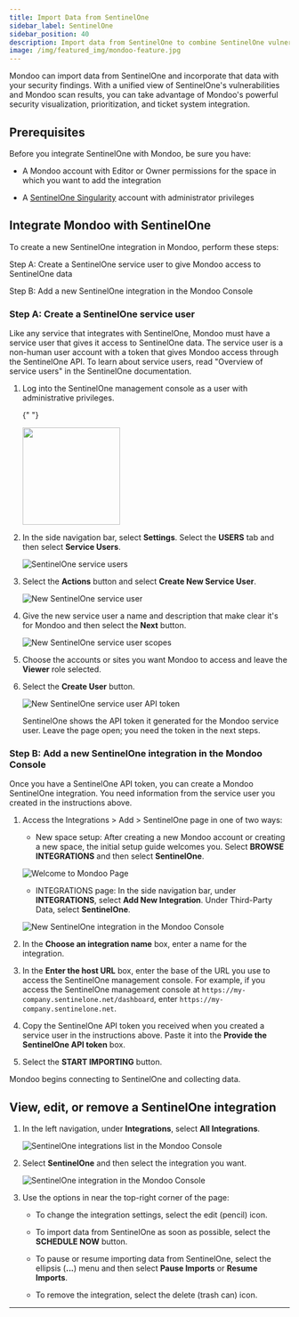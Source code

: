 ```yaml
---
title: Import Data from SentinelOne
sidebar_label: SentinelOne
sidebar_position: 40
description: Import data from SentinelOne to combine SentinelOne vulnerabilities with your Mondoo security findings.
image: /img/featured_img/mondoo-feature.jpg
---
```


Mondoo can import data from SentinelOne and incorporate that data with your security findings. With a unified view of SentinelOne's vulnerabilities and Mondoo scan results, you can take advantage of Mondoo's powerful security visualization, prioritization, and ticket system integration.

## Prerequisites

Before you integrate SentinelOne with Mondoo, be sure you have:

- A Mondoo account with Editor or Owner permissions for the space in which you want to add the integration

- A [SentinelOne Singularity](https://www.sentinelone.com/platform/) account with administrator privileges

## Integrate Mondoo with SentinelOne

To create a new SentinelOne integration in Mondoo, perform these steps:

Step A: Create a SentinelOne service user to give Mondoo access to SentinelOne data

Step B: Add a new SentinelOne integration in the Mondoo Console

### Step A: Create a SentinelOne service user

Like any service that integrates with SentinelOne, Mondoo must have a service user that gives it access to SentinelOne data. The service user is a  non-human user account with a token that gives Mondoo access through the SentinelOne API. To learn about service users, read "Overview of service users" in the SentinelOne documentation.

1. Log into the SentinelOne management console as a user with administrative privileges.

   {" "}

   <img src={menu} width="175" />

2. In the side navigation bar, select **Settings**. Select the **USERS** tab and then select **Service Users**.

   ![SentinelOne service users](/img/platform/infra/imports/sentinelone/service-users.png)

3. Select the **Actions** button and select **Create New Service User**.

   ![New SentinelOne service user](/img/platform/infra/imports/sentinelone/new1.png)

4. Give the new service user a name and description that make clear it's for Mondoo and then select the **Next** button.

   ![New SentinelOne service user scopes](/img/platform/infra/imports/sentinelone/new2.png)

5. Choose the accounts or sites you want Mondoo to access and leave the **Viewer** role selected.

6. Select the **Create User** button.

   ![New SentinelOne service user API token](/img/platform/infra/imports/sentinelone/token.png)

   SentinelOne shows the API token it generated for the Mondoo service user. Leave the page open; you need the token in the next steps.

### Step B: Add a new SentinelOne integration in the Mondoo Console

Once you have a SentinelOne API token, you can create a Mondoo SentinelOne integration. You need information from the service user you created in the instructions above.

1. Access the Integrations > Add > SentinelOne page in one of two ways:

   - New space setup: After creating a new Mondoo account or creating a new space, the initial setup guide welcomes you. Select **BROWSE INTEGRATIONS** and then select **SentinelOne**.

   ![Welcome to Mondoo Page](/img/platform/start/welcome_to_mondoo.png)

   - INTEGRATIONS page: In the side navigation bar, under **INTEGRATIONS**, select **Add New Integration**. Under Third-Party Data, select **SentinelOne**.

   ![New SentinelOne integration in the Mondoo Console](/img/platform/infra/imports/sentinelone/s1-new-int.png)

2. In the **Choose an integration name** box, enter a name for the integration.

3. In the **Enter the host URL** box, enter the base of the URL you use to access the SentinelOne management console. For example, if you access the SentinelOne management console at `https://my-company.sentinelone.net/dashboard`, enter `https://my-company.sentinelone.net`.

4. Copy the SentinelOne API token you received when you created a service user in the instructions above. Paste it into the **Provide the SentinelOne API token** box.

5. Select the **START IMPORTING** button.

Mondoo begins connecting to SentinelOne and collecting data.

## View, edit, or remove a SentinelOne integration

1. In the left navigation, under **Integrations**, select **All Integrations**.

   ![SentinelOne integrations list in the Mondoo Console](/img/platform/infra/imports/sentinelone/s1-int-list.png)

2. Select **SentinelOne** and then select the integration you want.

   ![SentinelOne integration in the Mondoo Console](/img/platform/infra/imports/sentinelone/s1-view-int.png)

3. Use the options in near the top-right corner of the page:

   - To change the integration settings, select the edit (pencil) icon.

   - To import data from SentinelOne as soon as possible, select the **SCHEDULE NOW** button.

   - To pause or resume importing data from SentinelOne, select the ellipsis (**...**) menu and then select **Pause Imports** or **Resume Imports**.

   - To remove the integration, select the delete (trash can) icon.

---

